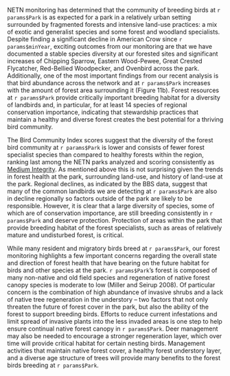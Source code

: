 NETN monitoring has determined that the community of breeding birds at `r params$Park` is as expected for a park in a relatively urban setting surrounded by fragmented forests and intensive land-use practices: a mix of exotic and generalist species and some forest and woodland specialists. Despite finding a significant decline in American Crow since `r params$minYear`, exciting outcomes from our monitoring are that we have documented a stable species diversity at our forested sites and significant increases of Chipping Sparrow, Eastern Wood-Pewee, Great Crested Flycatcher, Red-Bellied Woodpecker, and Ovenbird across the park. Additionally, one of the most important findings from our recent analysis is that bird abundance across the network and at `r params$Park` increases with the amount of forest area surrounding it (Figure 11b). Forest resources at `r params$Park` provide critically important breeding habitat for a diversity of landbirds and, in particular, for at least 14 species of regional conservation importance, indicating that stewardship practices that maintain a healthy and diverse forest creates the best potential for a thriving bird community.

The Bird Community Index scores suggest that the diversity of the forest bird community at `r params$Park` is lower and consists of fewer forest specialist species than compared to healthy forests within the region, ranking last among the NETN parks analyzed and scoring consistently as <ins>Medium Integrity</ins>. As mentioned above this is not surprising given the trends in forest health at the park, surrounding land-use, and history of land-use at the park. Regional declines, as indicated by the BBS data, suggest that many of the common landbirds we are detecting at `r params$Park` are also in decline regionally so factors outside of the park are likely to be responsible. However, it is clear that a large diversity of species, some of which are of conservation importance, are still breeding consistently in `r params$Park` and deserve protection. Protection of areas within the park that provide breeding habitat of the forest specialists, such as areas of relatively mature and undisturbed forest, is critical. 

While many resident and migratory birds breed at `r params$Park`, our forest monitoring highlights a few important concerns regarding the overall state and direction of forest health that have bearing on the future habitat for birds and other species at the park. `r params$Park`'s forest is composed of many non-native and old field species and regeneration of native forest canopy species is moderate to low (Miller and Seirup 2008). Of particular concern is the combination of high abundance of invasive shrubs and a lack of native tree regeneration in the understory -- two factors that not only threaten the future of forest cover in the park, but also the ability of the forest to support breeding birds. Efforts to reduce current infestations and limit spread of invasive plants into the less invaded areas is one step to help ensure continual native forest canopy in `r params$Park`. Deer management may also be needed to encourage a stronger regeneration layer, which over time will provide critical habitat for certain nesting birds. Management activities that maintain native forest cover, a healthy forest understory layer, and a diverse age structure of trees will provide many benefits to the forest birds breeding at `r params$Park`.